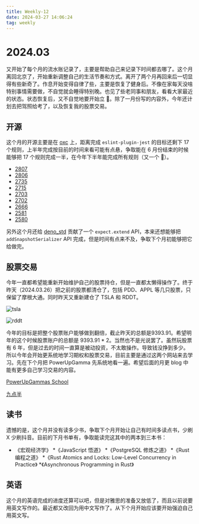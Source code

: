 ```yaml
---
title: Weekly-12
date: 2024-03-27 14:06:24
tag: weekly
---
```


# 2024.03

又开始了每个月的流水账记录了，主要是帮助自己来记录下时间都去哪了。这个月离回北京了，开始重新调整自己的生活节奏和方式。离开了两个月再回来后一切显得有些新奇了。作息开始变得自律了些，主要是恢复了健身后。不像在家每天没啥特别事情需要做，不自觉就会睡得特别晚。也见了些老同事和朋友，看看大家最近的状态。状态恢复后，又不自觉地要开始立 🚩。除了一月份写的内容外，今年还计划去把驾照给考了，以及恢复我的股票交易。

## 开源

这个月的开源主要是在 [oxc](https://github.com/oxc-project/oxc) 上，距离完成 `eslint-plugin-jest` 的目标还剩下 17 个规则，上半年完成按目前的时间来看可能有点悬，争取能在 6 月份结束的时候能够把 17 个规则完成一半，在今年下半年能完成所有规则（又一个 🚩）。

* [2807](https://github.com/oxc-project/oxc/pull/2807)
* [2806](https://github.com/oxc-project/oxc/pull/2806)
* [2735](https://github.com/oxc-project/oxc/pull/2735)
* [2715](https://github.com/oxc-project/oxc/pull/2715)
* [2703](https://github.com/oxc-project/oxc/pull/2703)
* [2702](https://github.com/oxc-project/oxc/pull/2702)
* [2666](https://github.com/oxc-project/oxc/pull/2666)
* [2581](https://github.com/oxc-project/oxc/pull/2581)
* [2580](https://github.com/oxc-project/oxc/pull/2580)

另外这个月还给 [deno_std](https://github.com/denoland/deno_std) 贡献了一个 `expect.extend` API，本来还想能够把 `addSnapshotSerializer` API 完成，但是时间有点来不及，争取下个月初能够把它给做完。

## 股票交易

今年一直都希望能重新开始维护自己的股票持仓，但是一直都太懒得操作了。终于昨天（2024.03.26）把之前的股票都清仓了，包括 PDD、APPL 等几只股票，只保留了摩根大通。同时昨天又重新建仓了 TSLA 和 RDDT。

![tsla](/images/tsla.png)

![rddt](/images/rddt.png)

今年的目标是把整个股票账户能够做到翻倍，截止昨天的总额是9393.91。希望明年的这个时候股票账户的总额是 9393.91 * 2。当然也不是光说罢了。虽然玩股票有 6 年，但是过去的时间一直算是被动投资，不太敢操作。导致钱没挣到多少。所以今年会开始更系统地学习期权和股票交易，目前主要是通过这两个网站来去学习。先在下个月把 PowerUpGamma 先系统地看一遍。希望后面的月更 blog 中能有更多自己学习交易的内容。

[PowerUpGammas School](https://powerupgammas.teachable.com/)

[九点半](https://www.jdbinvesting.com/)

## 读书

遗憾的是，这个月并没有读多少书，争取下个月开始让自己有时间多读点书，少刷 X 少刷抖音。目前的下月书单有，争取能读完这其中的两本到三本书：

  * 《宏观经济学》
  *《JavaScript 悟道》
  *《PostgreSQL 修炼之道》
  *《Rust 编程之道》
  *《Rust Atomics and Locks: Low-Level Concurrency in Practice》
  *《Asynchronous Programming in Rust》

## 英语

这个月的英语完成的进度还算可以吧，但是对雅思的准备又放低了，而且以前说要用英文写作的。最近都又改回为用中文写作了。从下个月开始应该要开始强迫自己用英文写。
